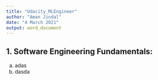 ```yaml
---
title: "Udacity_MLEngineer"
author: "Aman Jindal"
date: "4 March 2021"
output: word_document
---
```


## 1. Software Engineering Fundamentals:

a. adas
b. dasda
